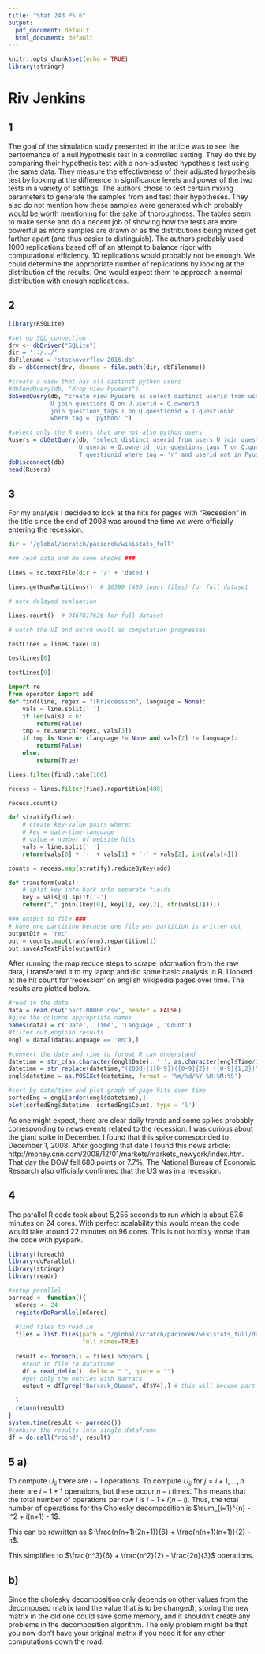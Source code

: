 ```yaml
---
title: "Stat 243 PS 6"
output:
  pdf_document: default
  html_document: default
---
```


```r
knitr::opts_chunk$set(echo = TRUE)
library(stringr)
```

# Riv Jenkins

## 1
The goal of the simulation study presented in the article was to see the performance of a null hypothesis test in a controlled setting. They do this by comparing their hypothesis test with a non-adjusted hypothesis test using the same data.
They measure the effectiveness of their adjusted hypothesis test by looking at the difference in significance levels and power of the two tests in a variety of settings.
The authors chose to test certain mixing parameters to generate the samples from and test their hypotheses. They also do not mention how these samples were generated which probably would be worth mentioning for the sake of thoroughness.
The tables seem to make sense and do a decent job of showing how the tests are more powerful as more samples are drawn or as the distributions being mixed get farther apart (and thus easier to distinguish).
The authors probably used 1000 replications based off of an attempt to balance rigor with computational efficiency. 10 replications would probably not be enough. We could determine the appropriate number of replications by looking at the distribution of the results. One would expect them to approach a normal distribution with enough replications.

## 2
```r
library(RSQLite)

#set up SQL connection
drv <- dbDriver("SQLite")
dir = '../../'
dbFilename = 'stackoverflow-2016.db'
db = dbConnect(drv, dbname = file.path(dir, dbFilename))

#create a view that has all distinct python users
#dbSendQuery(db, "drop view Pyusers")
dbSendQuery(db, "create view Pyusers as select distinct userid from users
            U join questions Q on U.userid = Q.ownerid
            join questions_tags T on Q.questionid = T.questionid
            where tag = 'python' ")

#select only the R users that are not also python users
Rusers = dbGetQuery(db, "select distinct userid from users U join questions Q on 
                    U.userid = Q.ownerid join questions_tags T on Q.questionid = 
                    T.questionid where tag = 'r' and userid not in Pyusers")
dbDisconnect(db)
head(Rusers)
```


## 3
For my analysis I decided to look at the hits for pages with "Recession" in the title since the end of 2008 was around the time we were officially entering the recession.
```python
dir = '/global/scratch/paciorek/wikistats_full'

### read data and do some checks ###

lines = sc.textFile(dir + '/' + 'dated') 

lines.getNumPartitions()  # 16590 (480 input files) for full dataset

# note delayed evaluation

lines.count()  # 9467817626 for full dataset

# watch the UI and watch wwall as computation progresses

testLines = lines.take(10)

testLines[0]

testLines[9]

import re
from operator import add
def find(line, regex = "[Rr]ecession", language = None):
    vals = line.split(' ')
    if len(vals) < 6:
        return(False)
    tmp = re.search(regex, vals[3])
    if tmp is None or (language != None and vals[2] != language):
        return(False)
    else:
        return(True)

lines.filter(find).take(100)

recess = lines.filter(find).repartition(480)

recess.count()

def stratify(line):
    # create key-value pairs where:
    # key = date-time-language
    # value = number of website hits
    vals = line.split(' ')
    return(vals[0] + '-' + vals[1] + '-' + vals[2], int(vals[4]))

counts = recess.map(stratify).reduceByKey(add)

def transform(vals):
    # split key info back into separate fields
    key = vals[0].split('-')
    return(",".join((key[0], key[1], key[2], str(vals[1]))))

### output to file ###
# have one partition because one file per partition is written out
outputDir = 'rec'
out = counts.map(transform).repartition(1)
out.saveAsTextFile(outputDir)
```
After running the map reduce steps to scrape information from the raw data, I transferred it to my laptop and did some basic analysis in R. I looked at the hit count for 'recession' on english wikipedia pages over time. The results are plotted below.
```r
#read in the data
data = read.csv('part-00000.csv', header = FALSE)
#give the columns appropriate names
names(data) = c('Date', 'Time', 'Language', 'Count')
#filter out english results
engl = data[(data$Language == 'en'),]

#convert the date and time to format R can understand
datetime = str_c(as.character(engl$Date), ' ', as.character(engl$Time/10000))
datetime = str_replace(datetime,"(2008)(1[0-9])([0-9]{2}) ([0-9]{1,2})", "\\2/\\3/\\1 \\4:00:00")
engl$datetime = as.POSIXct(datetime, format = '%m/%d/%Y %H:%M:%S')

#sort by date/time and plot graph of page hits over time
sortedEng = engl[order(engl$datetime),]
plot(sortedEng$datetime, sortedEng$Count, type = 'l')
```
As one might expect, there are clear daily trends and some spikes probably corresponding to news events related to the recession. I was curious about the giant spike in December. I found that this spike corresponded to December 1, 2008. After googling that date I found this news article: http://money.cnn.com/2008/12/01/markets/markets_newyork/index.htm.
That day the DOW fell 680 points or 7.7%. The National Bureau of Economic Research also officially confirmed that the US was in a recession.

## 4
The parallel R code took about 5,255 seconds to run which is about 87.6 minutes on 24 cores. With perfect scalability this would mean the code would take around 22 minutes on 96 cores. This is not horribly worse than the code with pyspark.
```r
library(foreach)
library(doParallel)
library(stringr)
library(readr)

#setup parallel
parread <- function(){
  nCores <- 24
  registerDoParallel(nCores) 
  
  #find files to read in
  files = list.files(path = "/global/scratch/paciorek/wikistats_full/dated_for_R/", pattern = "part-",
                     full.names=TRUE)
  
  result <- foreach(i = files) %dopar% {
    #read in file to dataframe
    df = read_delim(i, delim = " ", quote = "")
    #get only the entries with Barrack
    output = df[grep("Barrack_Obama", df$V4),] # this will become part of the out object
    
  }
  return(result)
}
system.time(result <- parread())
#combine the results into single dataframe
df = do.call("rbind", result)
```

## 5 a)
To compute $U_{ii}$ there are $i-1$ operations. To compute $U_{ij}$ for $j=i+1,...,n$ there are $i - 1 + 1$ operations, but these occur $n - i$ times. This means that the total number of operations per row $i$  is $i-1 + i(n - i)$. Thus, the total number of operations for the Cholesky decomposition is $\sum_{i=1}^{n} -i^2 + i(n+1) - 1$.

This can be rewritten as $-\frac{n(n+1)(2n+1)}{6} + \frac{n(n+1)(n+1)}{2} - n$.

This simplifies to $\frac{n^3}{6} + \frac{n^2}{2} - \frac{2n}{3}$ operations.

##   b)
Since the cholesky decomposition only depends on other values from the decomposed matrix (and the value that is to be changed), storing the new matrix in the old one could save some memory, and it shouldn't create any problems in the decomposition algorithm. The only problem might be that you now don't have your original matrix if you need it for any other computations down the road.